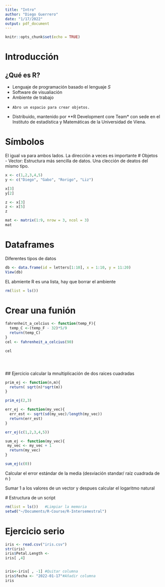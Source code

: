 ```yaml
---
title: "Intro"
author: "Diego Guerrero"
date: "1/17/2022"
output: pdf_document
---
```


```r
knitr::opts_chunk$set(echo = TRUE)
```

# Introducción 

## ¿Qué es R?

- Lenguaje de programación basado el lenguaje *S*
- Software de visualiación 
- Ambiente de trabajo 
-     Abro un espacio para crear objetos. 
- Distribuido, mantenido por **R Development core Team* con sede en el Instituto de estadística y Matemáticas de la Universidad de Viena. 


# Símbolos

El igual va para ambos lados. La dirección a veces es importante 
# Objetos 
- Vector: 
Estructura más sencilla de datos. Una clección de deatos del mismo tipo. 
```r
x <- c(1,2,3,4,5)
y <- c("Diego", "Gabo", "Rorigo", "Liz")

x[3]
y[2]

```
  

```r
z <- x[3]
z <- x[5]
z
```



```r
mat <- matrix(1:9, nrow = 3, ncol = 3)
mat
```

# Dataframes
Diferentes tipos de datos 

```r
db <- data.frame(id = letters[1:10], x = 1:10, y = 11:20)
View(db)
```

EL abmiente R es una lista, hay que borrar el ambiente 

```r
rm(list = ls())
```

# Crear una funión 

```r
fahrenheit_a_celcius <- function(temp_F){
  temp_C <-(temp_F - 32)*5/9
  return(temp_C)
}
cel <- fahrenheit_a_celcius(90)

cel





```

  ## Ejercicio 
  calcular la mnultiplicación de dos raices cuadradas
  
```r
prim_ej <- function(n,m){
  return( sqrt(n)*sqrt(m))
}

prim_ej(2,3)

err_ej <- function(my_vec){
  err_est <- sqrt(sd(my_vec)/length(my_vec))
  return(err_est)
}

err_ej(c(1,2,3,4,5))

sum_ej <- function(my_vec){
 my_vec <- my_vec + 1
  return(my_vec)
}

sum_ej(c(0))


```
  
  Calcular el error estándar de la media (desviación standar/ raíz cuadrada de n )
  
  Sumar 1 a los valores de un vector y despues calcular el logaritmo natural 
  
  
  
  
  
  # Estructura de un script 
  

```r
rm(list = ls())   #Limpiar la memoria 
setwd("~/Documents/R-Course/R-Intersemestral")


```
# Ejercicio serio 

```r
iris <- read.csv("iris.csv")
str(iris)
iris$Petal.Length <- 
iris[ ,4]


iris<-iris[ , -1] #Quitar columna 
iris$fecha <- "2022-01-17"#Añadir columna
iris

```

  
  
  